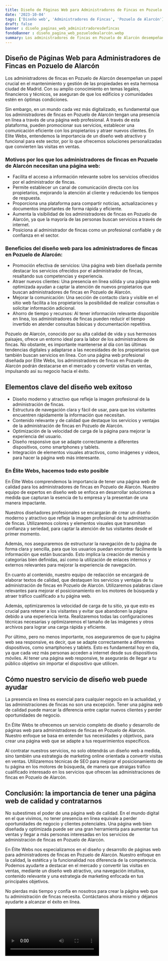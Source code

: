 ```yaml
---
title: Diseño de Páginas Web para Administradores de Fincas en Pozuelo de Alarcón
date: '2023-10-04'
tags: ['Diseño web', 'Administradores de Fincas', 'Pozuelo de Alarcón']
draft: false
banner : diseño_paginas_web_administradoresdefincas
fondoBanner : diseño_pagina_web_pozuelodealarcón.webp
summary: Los administradores de fincas en Pozuelo de Alarcón desempeñan un papel crucial en el mantenimiento y gestión de las propiedades en esta hermosa ciudad de Madrid. Con su amplio conocimiento en temas legales, financieros y técnicos, se aseguran de que los edificios y comunidades estén en óptimas condiciones.
---
```


## Diseño de Páginas Web para Administradores de Fincas en Pozuelo de Alarcón

Los administradores de fincas en Pozuelo de Alarcón desempeñan un papel crucial en el mantenimiento y gestión de las propiedades en esta hermosa ciudad de Madrid. Con su amplio conocimiento en temas legales, financieros y técnicos, se aseguran de que los edificios y comunidades estén en óptimas condiciones.

Sin embargo, en un mundo cada vez más digitalizado, es fundamental que los administradores de fincas en Pozuelo de Alarcón tengan una presencia en línea a través de una página web profesional. A través de esta plataforma, pueden promocionar sus servicios, establecer una comunicación eficiente con los propietarios y atraer nuevos clientes. En Elite Webs, entendemos la importancia de un diseño web atractivo y funcional para este sector, por lo que ofrecemos soluciones personalizadas que convierten las visitas en ventas.

### Motivos por los que los administradores de fincas en Pozuelo de Alarcón necesitan una página web:

- Facilita el acceso a información relevante sobre los servicios ofrecidos por el administrador de fincas.
- Permite establecer un canal de comunicación directa con los propietarios, mejorando la atención al cliente y reduciendo los tiempos de respuesta.
- Proporciona una plataforma para compartir noticias, actualizaciones y documentos importantes de forma rápida y eficiente.
- Aumenta la visibilidad de los administradores de fincas en Pozuelo de Alarcón, ya que la mayoría de las personas buscan servicios a través de internet.
- Posiciona al administrador de fincas como un profesional confiable y de confianza en el sector.

### Beneficios del diseño web para los administradores de fincas en Pozuelo de Alarcón:

- Promoción efectiva de servicios: Una página web bien diseñada permite destacar los servicios ofrecidos por el administrador de fincas, resaltando sus competencias y experiencia.
- Atraer nuevos clientes: Una presencia en línea sólida y una página web optimizada ayudan a captar la atención de nuevos propietarios que buscan administradores de fincas en Pozuelo de Alarcón.
- Mejorar la comunicación: Una sección de contacto clara y visible en el sitio web facilita a los propietarios la posibilidad de realizar consultas o solicitar información adicional.
- Ahorro de tiempo y recursos: Al tener información relevante disponible en línea, los administradores de fincas pueden reducir el tiempo invertido en atender consultas básicas y documentación repetitiva.

Pozuelo de Alarcón, conocido por su alta calidad de vida y sus hermosos paisajes, ofrece un entorno ideal para la labor de los administradores de fincas. No obstante, es importante mantenerse al día con las últimas tendencias digitales y adaptarse a las necesidades de los propietarios que también buscan servicios en línea. Con una página web profesional diseñada por Elite Webs, los administradores de fincas en Pozuelo de Alarcón podrán destacarse en el mercado y convertir visitas en ventas, impulsando así su negocio hacia el éxito.

<GifSeo />

<Cta />

## Elementos clave del diseño web exitoso

- Diseño moderno y atractivo que refleje la imagen profesional de la administración de fincas.
- Estructura de navegación clara y fácil de usar, para que los visitantes encuentren rápidamente la información que necesitan.
- Contenido relevante y de calidad que destaque los servicios y ventajas de la administración de fincas en Pozuelo de Alarcón.
- Optimización de la velocidad de carga de la página para mejorar la experiencia del usuario.
- Diseño responsive que se adapte correctamente a diferentes dispositivos, como smartphones y tablets.
- Integración de elementos visuales atractivos, como imágenes y videos, para hacer la página web más interesante.

### En Élite Webs, hacemos todo esto posible

En Élite Webs comprendemos la importancia de tener una página web de calidad para los administradores de fincas en Pozuelo de Alarcón. Nuestro equipo de expertos en diseño web se enfoca en desarrollar soluciones a medida que capturan la esencia de tu empresa y la presentan de una manera impactante.

Nuestros diseñadores profesionales se encargarán de crear un diseño moderno y atractivo que refleje la imagen profesional de tu administración de fincas. Utilizaremos colores y elementos visuales que transmitan confianza y seriedad, para captar la atención de tus visitantes desde el primer momento.

Además, nos aseguraremos de estructurar la navegación de tu página de forma clara y sencilla, para que los usuarios puedan encontrar fácilmente la información que están buscando. Esto implica la creación de menús y categorías bien definidas, así como la utilización de enlaces internos y externos relevantes para mejorar la experiencia de navegación.

En cuanto al contenido, nuestro equipo de redacción se encargará de elaborar textos de calidad, que destaquen los servicios y ventajas de tu administración de fincas en Pozuelo de Alarcón. Utilizaremos palabras clave relevantes para mejorar el posicionamiento en los motores de búsqueda y atraer tráfico cualificado a tu página web.

Además, optimizaremos la velocidad de carga de tu sitio, ya que esto es crucial para retener a los visitantes y evitar que abandonen la página debido a una experiencia lenta. Realizaremos todas las configuraciones técnicas necesarias y optimizaremos el tamaño de las imágenes y otros archivos para lograr una carga rápida y eficiente.

Por último, pero no menos importante, nos aseguraremos de que tu página web sea responsive, es decir, que se adapte correctamente a diferentes dispositivos, como smartphones y tablets. Esto es fundamental hoy en día, ya que cada vez más personas acceden a internet desde sus dispositivos móviles. Al tener una página web responsive, te asegurarás de llegar a tu público objetivo sin importar el dispositivo que utilicen.

## Cómo nuestro servicio de diseño web puede ayudar

La presencia en línea es esencial para cualquier negocio en la actualidad, y las administraciones de fincas no son una excepción. Tener una página web de calidad puede marcar la diferencia entre captar nuevos clientes y perder oportunidades de negocio.

En Élite Webs te ofrecemos un servicio completo de diseño y desarrollo de páginas web para administradores de fincas en Pozuelo de Alarcón. Nuestro enfoque se basa en entender tus necesidades y objetivos, para crear una página web que se adapte a tus requerimientos específicos.

Al contratar nuestros servicios, no solo obtendrás un diseño web a medida, sino también una estrategia de marketing online orientada a convertir visitas en ventas. Utilizaremos técnicas de SEO para mejorar el posicionamiento de tu página en los motores de búsqueda, de manera que atraigas tráfico cualificado interesado en los servicios que ofrecen las administraciones de fincas en Pozuelo de Alarcón.

## Conclusión: la importancia de tener una página web de calidad y contratarnos

No subestimes el poder de una página web de calidad. En el mundo digital en el que vivimos, no tener presencia en línea equivale a perder oportunidades de negocio y clientes potenciales. Una página web bien diseñada y optimizada puede ser una gran herramienta para aumentar tus ventas y llegar a más personas interesadas en los servicios de administración de fincas en Pozuelo de Alarcón.

En Élite Webs nos especializamos en el diseño y desarrollo de páginas web para administradores de fincas en Pozuelo de Alarcón. Nuestro enfoque en la calidad, la estética y la funcionalidad nos diferencia de la competencia. Podemos ayudarte a destacar en el mercado y convertir las visitas en ventas, mediante un diseño web atractivo, una navegación intuitiva, contenido relevante y una estrategia de marketing enfocada en tus principales objetivos.

No pierdas más tiempo y confía en nosotros para crear la página web que tu administración de fincas necesita. Contáctanos ahora mismo y déjanos ayudarte a alcanzar el éxito en línea.

<Video />

<CtaBot job='Administradores de Fincas' city='Pozuelo de Alarcón'/>

<Gmaps query='Pozuelo de Alarcón+españa+maps' />